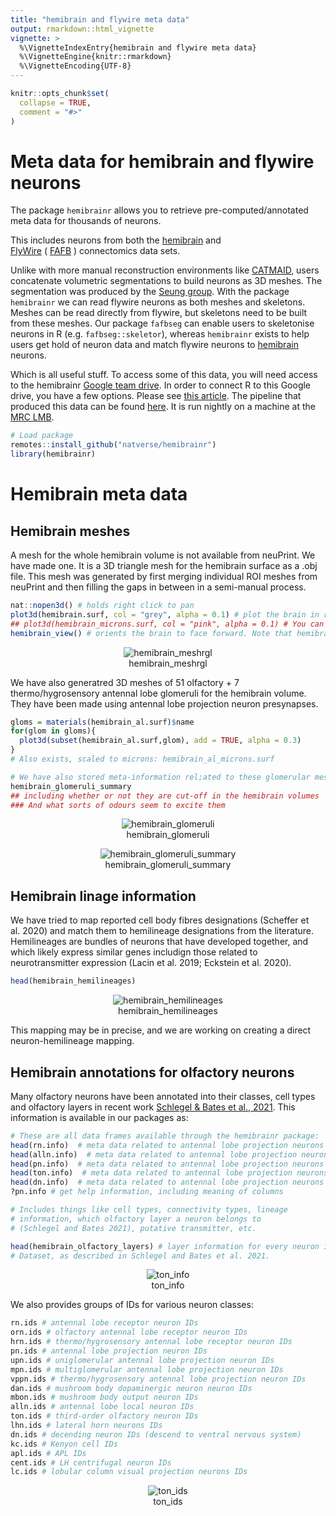 ```yaml
---
title: "hemibrain and flywire meta data"
output: rmarkdown::html_vignette
vignette: >
  %\VignetteIndexEntry{hemibrain and flywire meta data}
  %\VignetteEngine{knitr::rmarkdown}
  %\VignetteEncoding{UTF-8}
---
```


```r
knitr::opts_chunk$set(
  collapse = TRUE,
  comment = "#>"
)
```

# Meta data for hemibrain and flywire neurons

The package `hemibrainr` allows you to retrieve pre-computed/annotated meta data for thousands of neurons.

This includes neurons from both the [hemibrain](https://neuprint.janelia.org/help/videos?dataset=hemibrain) and  
[FlyWire](https://ngl.flywire.ai/?local_id=c8c06ea181ad5447b04beacfc4cb1b66) ( [FAFB](https://www.ncbi.nlm.nih.gov/pmc/articles/PMC6063995/) ) connectomics data sets.

Unlike with more manual reconstruction environments like [CATMAID](https://neuropil.janelia.org/tracing/fafb/), users concatenate volumetric segmentations to build neurons as 3D meshes. The segmentation was produced by the [Seung group](https://seunglab.org/). With the package `hemibrainr` we can read flywire neurons as both meshes and skeletons. Meshes can be read directly from flywire, but skeletons need to be built from these meshes. Our package `fafbseg` can enable users to skeletonise neurons in R (e.g. `fafbseg::skeletor`), whereas `hemibrainr` exists to help users get hold of neuron data and match flywire neurons to [hemibrain](https://neuprint.janelia.org/help/videos?dataset=hemibrain) neurons. 

Which is all useful stuff. To access some of this data, you will need access to the hemibrainr [Google team drive](https://support.google.com/a/users/answer/9310156?hl=en). In order to connect R to this Google drive, you have a few options. Please see [this article](https://natverse.github.io/hemibrainr/articles/google_filestream.html). The pipeline that produced this data can be found [here](https://github.com/flyconnectome/fafbpipeline). It is run nightly on a machine at the [MRC LMB](https://www2.mrc-lmb.cam.ac.uk/research/scientific-facilities-and-support-services/scientific-computing/).

```r
# Load package
remotes::install_github("natverse/hemibrainr")
library(hemibrainr)
```

# Hemibrain meta data

## Hemibrain meshes

A mesh for the whole hemibrain volume is not available from neuPrint. We have made one. It is a 3D triangle mesh for the hemibrain surface as a .obj file. This mesh was generated by first merging individual ROI meshes from neuPrint and then filling the gaps in between in a semi-manual process.

```r
nat::nopen3d() # holds right click to pan
plot3d(hemibrain.surf, col = "grey", alpha = 0.1) # plot the brain in raw voxel space
## plot3d(hemibrain_microns.surf, col = "pink", alpha = 0.1) # You can also plot the brain scaled to microns
hemibrain_view() # orients the brain to face forward. Note that hemibrain coordinate system has the anterior-posterior axis aligned with the Y axis (rather than the Z axis, which is more commonly observed)
```

<center>
![hemibrain_meshrgl](https://raw.githubusercontent.com/natverse/hemibrainr/master/inst/images/hemibrain_meshrgl.png)
</center>

We have also generatred 3D meshes of 51 olfactory + 7 thermo/hygrosensory antennal lobe glomeruli for the hemibrain volume. They have been made using antennal lobe projection neuron presynapses.

```r
gloms = materials(hemibrain_al.surf)$name
for(glom in gloms){
  plot3d(subset(hemibrain_al.surf,glom), add = TRUE, alpha = 0.3)
}
# Also exists, scaled to microns: hemibrain_al_microns.surf

# We have also stored meta-information rel;ated to these glomerular meshes
hemibrain_glomeruli_summary
## including whether or not they are cut-off in the hemibrain volumes
### And what sorts of odours seem to excite them
```

<center>
![hemibrain_glomeruli](https://raw.githubusercontent.com/natverse/hemibrainr/master/inst/images/hemibrain_glomeruli.png)
</center>

<center>
![hemibrain_glomeruli_summary](https://raw.githubusercontent.com/natverse/hemibrainr/master/inst/images/hemibrain_glomeruli_summary.png)
</center>

## Hemibrain linage information

We have tried to map reported cell body fibres designations (Scheffer et al. 2020) and match them to hemilineage designations from the literature. Hemilineages are bundles of neurons that have developed together, and which likely express similar genes includign those related to neurotransmitter expression (Lacin et al. 2019; Eckstein et al. 2020).

```r
head(hemibrain_hemilineages)
```

<center>
![hemibrain_hemilineages](https://raw.githubusercontent.com/natverse/hemibrainr/master/inst/images/hemibrain_hemilineages.png)
</center>

This mapping may be in precise, and we are working on creating a direct neuron-hemilineage mapping.

## Hemibrain annotations for olfactory neurons

Many olfactory neurons have been annotated into their classes, cell types and olfactory layers in recent work [Schlegel & Bates et al., 2021](https://docs.google.com/spreadsheets/d/1OSlDtnR3B1LiB5cwI5x5Ql6LkZd8JOS5bBr-HTi0pOw/edit). This information is available in our packages as:

```r
# These are all data frames available through the hemibrainr package:
head(rn.info)  # meta data related to antennal lobe projection neurons
head(alln.info)  # meta data related to antennal lobe projection neurons
head(pn.info)  # meta data related to antennal lobe projection neurons
head(ton.info)  # meta data related to antennal lobe projection neurons' targets
head(dn.info)  # meta data related to antennal lobe projection neurons
?pn.info # get help information, including meaning of columns

# Includes things like cell types, connectivity types, lineage
# information, which olfactory layer a neuron belongs to 
# (Schlegel and Bates 2021), putative transmitter, etc.

head(hemibrain_olfactory_layers) # layer information for every neuron in the hemibrain
# Dataset, as described in Schlegel and Bates et al. 2021.
```

<center>
![ton_info](https://raw.githubusercontent.com/natverse/hemibrainr/master/inst/images/ton_info.png)
</center>

We also provides groups of IDs for various neuron classes:

```r
rn.ids # antennal lobe receptor neuron IDs
orn.ids # olfactory antennal lobe receptor neuron IDs
hrn.ids # thermo/hygrosensory antennal lobe receptor neuron IDs
pn.ids # antennal lobe projection neuron IDs
upn.ids # uniglomerular antennal lobe projection neuron IDs
mpn.ids # multiglomerular antennal lobe projection neuron IDs
vppn.ids # thermo/hygrosensory antennal lobe projection neuron IDs
dan.ids # mushroom body dopaminergic neuron neuron IDs
mbon.ids # mushroom body output neuron IDs
alln.ids # antennal lobe local neuron IDs
ton.ids # third-order olfactory neuron IDs
lhn.ids # lateral horn neurons IDs
dn.ids # decending neuron IDs (descend to ventral nervous system)
kc.ids # Kenyon cell IDs
apl.ids # APL IDs
cent.ids # LH centrifugal neuron IDs
lc.ids # lobular column visual projection neurons IDs
```

<center>
![ton_ids](https://raw.githubusercontent.com/natverse/hemibrainr/master/inst/images/ton_ids.png)
</center>



